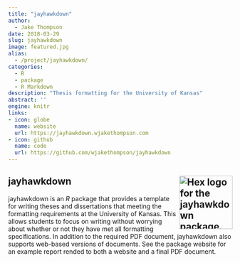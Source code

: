 ```yaml
---
title: "jayhawkdown"
author:
  - Jake Thompson
date: 2018-03-29
slug: jayhawkdown
image: featured.jpg
alias:
  - /project/jayhawkdown/
categories:
  - R
  - package
  - R Markdown
description: "Thesis formatting for the University of Kansas"
abstract: ''
engine: knitr
links:
- icon: globe
  name: website
  url: https://jayhawkdown.wjakethompson.com
- icon: github
  name: code
  url: https://github.com/wjakethompson/jayhawkdown
---
```



## jayhawkdown <a href='https://github.com/wjakethompson/jayhawkdown'><img src='featured-hex.png' align="right" width="120" alt='Hex logo for the jayhawkdown package.'/></a>

jayhawkdown is an *R* package that provides a template for writing theses and dissertations that meeting the formatting requirements at the University of Kansas.
This allows students to focus on writing without worrying about whether or not they have met all formatting specifications.
In addition to the required PDF document, jayhawkdown also supports web-based versions of documents.
See the package website for an example report rended to both a website and a final PDF document.

